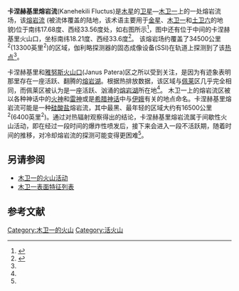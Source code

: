 {{Infobox mountain
| name            = 卡涅赫基里熔岩流 
| other_name      = 
| photo            = 
| native_name       = 
| native_name_lang  = 
| photo_size        = 
| photo_alt         = 
| photo_caption     = 
| map_image       = Kanehekili Fluctus.JPG
| map_caption    =该图片截取自美国地质勘探局木卫一全球拼接图 (2005年贝克尔和 盖斯勒)，绿星表示伽利略固态成像仪探测到的热点(大于700 K)位置。
| location          =
| label             = 
| label_position    = 
| elevation         = 
| elevation_m       = 
| elevation_ft      = 
| elevation_ref     = 
| prominence        = 
| prominence_m    = 
| prominence_ft     = 
| prominence_ref    = 
| isolation         = 
| isolation_km    = 
| isolation_mi     = 
| isolation_ref    = 
| parent_peak    = 
| listing              = 
| translation       = 
| language          = 
| pronunciation     = 
| range             = 
| coordinates    = {{coord|17.68|S|33.56|W|globe:io|name=Kanehekili Fluctus|display=inline,title}}
| topo              = 
| type              = 熔岩流
| age               = 
| volcanic_arc      = 
| volcanic_belt     = 
| volcanic_field    = 
| volcanic_arc/belt = 
| last_eruption     = 
| first_ascent      = 
| easiest_route     = 
| normal_route      = 
| access            = 
| child             = 
| embedded          = 
}}
'''卡涅赫基里熔岩流'''(Kanehekili Fluctus)是[[木星|木星]]的[[卫星|卫星]]—[[木卫一|木卫一]]上的一处熔岩流场，该[[熔岩流|熔岩流]] (被流体覆盖的陆地，该术语主要用于[[金星|金星]]、[[木卫一|木卫一]]和[[土卫六|土卫六]]的地貌)位于南纬17.68度、西经33.56度处，如右图所示<ref name="Davies2012">{{cite journal |title=Charting thermal emission variability at Pele, Janus Patera and Kanehekili Fluctus with the [[伽利略号探测器|Galileo]] NIMS Io Thermal Emission Database (NITED) |journal=Icarus |last=Davies |first=A. |display-authors=etal |pages=466–470 |volume=221 |issue=1 |date=2012 |doi=10.1016/j.icarus.2012.04.012|bibcode=2012Icar..221..466D }}</ref>，图中还有位于中间的卡涅赫基里火山口，坐标南纬18.21度、西经33.6度<ref name="Rathbun2010">{{cite journal |title=Ground-based observations of time variability in multiple active volcanoes on Io |journal=Icarus |last=Rathbun |first=J. A. |author2=J. R. Spencer |pages=625–630 |volume=209 |issue=2 |date=2010 |doi=10.1016/j.icarus.2010.05.019|bibcode=2010Icar..209..625R }}</ref>。
该熔岩场约覆盖了34500公里<sup>2</sup>(13300英里<sup>2</sup>)的区域，伽利略探测器的固态成像设备(SSI)在轨道上探测到了该[[热点_(地质学)|热点]]<ref name="Davies2012"></ref>。

卡涅赫基里和[[雅努斯火山口|雅努斯火山口]](Janus Patera)区之所以受到关注，是因为有迹象表明那里存在一座活跃、翻腾的[[熔岩湖|熔岩湖]]。根据热排放数据，该区域与[[佩莱火山|佩莱]]区几乎完全相同，而佩莱区被认为是一座活跃、汹涌的[[熔岩湖|熔岩湖]]所在地<ref name="Davies2012"></ref>。
木卫一上的熔岩流区被以各种神话中的[[火神|火神]]和[[雷神|雷神]]或是[[希腊神话|希腊神话]]中与[[伊娥|伊娥]]有关的地点命名。卡涅赫基里熔岩流可能是一种[[硅酸盐|硅酸盐]]熔岩流，其中最黑、最年轻的区域大约有16500公里<sup>2</sup>(6400英里<sup>2</sup>)。通过对热辐射观察得出的结论，卡涅赫基里熔岩流属于间歇性火山活动，即在经过一段时间的爆炸性喷发后，接下来会进入一段不活跃期，随着时间的推移，对冷却熔岩流的探测可能变得更困难<ref name="Davies2012"></ref>。

== 另请参阅 ==
*[[木卫一的火山活动|木卫一的火山活动]]
*[[木卫一表面特征列表|木卫一表面特征列表]]

==参考文献==
{{reflist}}

{{Io}}

[[Category:木卫一的火山|Category:木卫一的火山]]
[[Category:活火山|Category:活火山]]